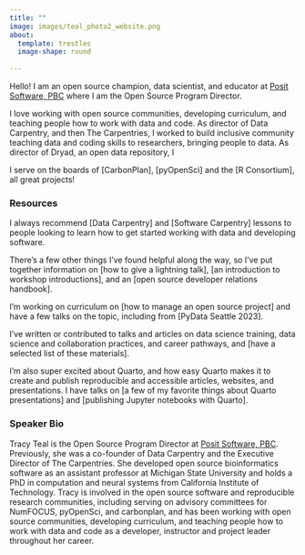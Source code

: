 ```yaml
---
title: ""
image: images/teal_photo2_website.png
about:
  template: trestles
  image-shape: round
    
---
```


Hello! I am an open source champion, data scientist, and educator at [Posit Software, PBC](https://posit.co/) where I am the Open Source Program Director. 

I love working with open source communities, developing curriculum, and teaching people how to work with data and code. As director of 
Data Carpentry, and then The Carpentries, I worked to build inclusive community teaching data and coding skills to researchers, bringing people to data. As director of Dryad, an open data repository, I 

I serve on the boards of [CarbonPlan], [pyOpenSci] and the [R Consortium], all great projects! 

### Resources

I always recommend [Data Carpentry] and [Software Carpentry] lessons to people looking to learn how to get started working with data and developing software.

There's a few other things I've found helpful along the way, so I've put together information on [how to give a lightning talk], [an introduction to workshop introductions], and an [open source developer relations handbook].

I'm working on curriculum on [how to manage an open source project] and have a few talks on the topic, including from [PyData Seattle 2023]. 

I've written or contributed to talks and articles on data science training, data science and collaboration practices, and career pathways, and [have a selected list of these materials].

I'm also super excited about Quarto, and how easy Quarto makes it to create and publish reproducible and accessible articles, websites, and presentations. I have talks on [a few of my favorite things about Quarto presentations] and [publishing Jupyter notebooks with Quarto]. 




### Speaker Bio

Tracy Teal is the Open Source Program Director at [Posit Software, PBC](https://posit.co/). Previously, she was a co-founder of Data Carpentry and the Executive Director of The Carpentries. She developed open source bioinformatics software as an assistant professor at Michigan State University and holds a PhD in computation and neural systems from California Institute of Technology. Tracy is involved in the open source software and reproducible research communities, including serving on advisory committees for NumFOCUS, pyOpenSci, and carbonplan, and has been working with open source communities, developing curriculum, and teaching people how to work with data and code as a developer, instructor and project leader throughout her career.



